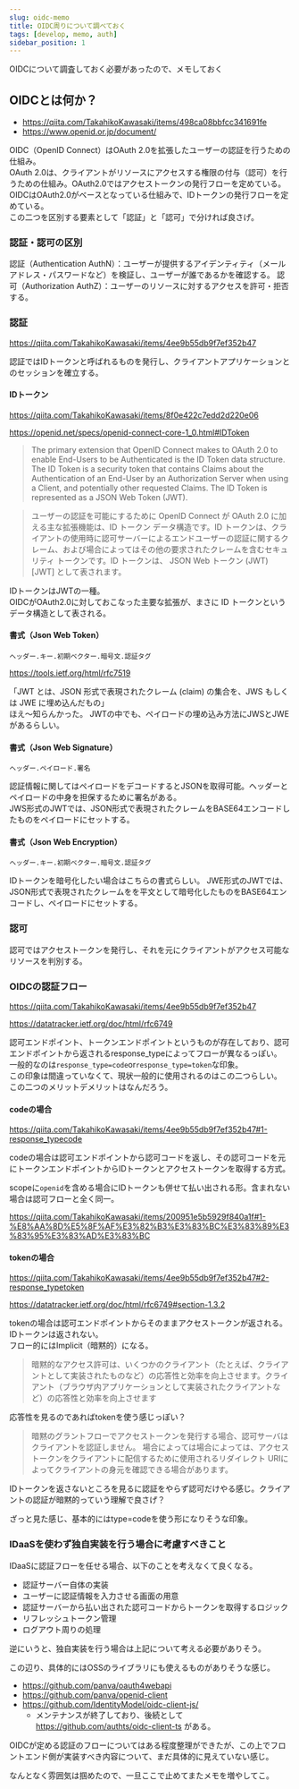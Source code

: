 ```yaml
---
slug: oidc-memo
title: OIDC周りについて調べておく
tags: [develop, memo, auth]
sidebar_position: 1
---
```



OIDCについて調査しておく必要があったので、メモしておく

<!-- truncate -->

<TOCInline toc={toc} minHeadingLevel={2} maxHeadingLevel={4} />

## OIDCとは何か？

- https://qiita.com/TakahikoKawasaki/items/498ca08bbfcc341691fe
- https://www.openid.or.jp/document/

OIDC（OpenID Connect）はOAuth 2.0を拡張したユーザーの認証を行うための仕組み。<br />
OAuth 2.0は、クライアントがリソースにアクセスする権限の付与（認可）を行うための仕組み。OAuth2.0ではアクセストークンの発行フローを定めている。<br />
OIDCはOAuth2.0がベースとなっている仕組みで、IDトークンの発行フローを定めている。<br />
この二つを区別する要素として「認証」と「認可」で分ければ良さげ。

### 認証・認可の区別

認証（Authentication AuthN）：ユーザーが提供するアイデンティティ（メールアドレス・パスワードなど）を検証し、ユーザーが誰であるかを確認する。
認可（Authorization AuthZ）：ユーザーのリソースに対するアクセスを許可・拒否する。

### 認証

https://qiita.com/TakahikoKawasaki/items/4ee9b55db9f7ef352b47

認証ではIDトークンと呼ばれるものを発行し、クライアントアプリケーションとのセッションを確立する。

#### IDトークン

https://qiita.com/TakahikoKawasaki/items/8f0e422c7edd2d220e06

https://openid.net/specs/openid-connect-core-1_0.html#IDToken

> The primary extension that OpenID Connect makes to OAuth 2.0 to enable End-Users to be Authenticated is the ID Token data structure. The ID Token is a security token that contains Claims about the Authentication of an End-User by an Authorization Server when using a Client, and potentially other requested Claims. The ID Token is represented as a JSON Web Token (JWT).

> ユーザーの認証を可能にするために OpenID Connect が OAuth 2.0 に加える主な拡張機能は、ID トークン データ構造です。ID トークンは、クライアントの使用時に認可サーバーによるエンドユーザーの認証に関するクレーム、および場合によってはその他の要求されたクレームを含むセキュリティ トークンです。ID トークンは、 JSON Web トークン (JWT) [JWT] として表されます。

IDトークンはJWTの一種。<br />
OIDCがOAuth2.0に対しておこなった主要な拡張が、まさに ID トークンというデータ構造として表される。

#### 書式（Json Web Token）

```
ヘッダー.キー.初期ベクター.暗号文.認証タグ
```

https://tools.ietf.org/html/rfc7519

「JWT とは、JSON 形式で表現されたクレーム (claim) の集合を、JWS もしくは JWE に埋め込んだもの」<br />
ほえ〜知らんかった。
JWTの中でも、ペイロードの埋め込み方法にJWSとJWEがあるらしい。

#### 書式（Json Web Signature）

```
ヘッダー.ペイロード.署名
```

認証情報に関してはペイロードをデコードするとJSONを取得可能。ヘッダーとペイロードの中身を担保するために署名がある。<br />
JWS形式のJWTでは、JSON形式で表現されたクレームをBASE64エンコードしたものをペイロードにセットする。

#### 書式（Json Web Encryption）

```
ヘッダー.キー.初期ベクター.暗号文.認証タグ
```

IDトークンを暗号化したい場合はこちらの書式らしい。
JWE形式のJWTでは、JSON形式で表現されたクレームをを平文として暗号化したものをBASE64エンコードし、ペイロードにセットする。

### 認可

認可ではアクセストークンを発行し、それを元にクライアントがアクセス可能なリソースを判別する。

### OIDCの認証フロー

https://qiita.com/TakahikoKawasaki/items/4ee9b55db9f7ef352b47

https://datatracker.ietf.org/doc/html/rfc6749

認可エンドポイント、トークンエンドポイントというものが存在しており、認可エンドポイントから返されるresponse_typeによってフローが異なるっぽい。<br />
一般的なのは`response_type=code`or`response_type=token`な印象。<br />
この印象は間違っていなくて、現状一般的に使用されるのはこの二つらしい。
この二つのメリットデメリットはなんだろう。

#### codeの場合

https://qiita.com/TakahikoKawasaki/items/4ee9b55db9f7ef352b47#1-response_typecode

codeの場合は認可エンドポイントから認可コードを返し、その認可コードを元にトークンエンドポイントからIDトークンとアクセストークンを取得する方式。<br />

scopeに`openid`を含める場合にIDトークンも併せて払い出される形。含まれない場合は認可フローと全く同一。

https://qiita.com/TakahikoKawasaki/items/200951e5b5929f840a1f#1-%E8%AA%8D%E5%8F%AF%E3%82%B3%E3%83%BC%E3%83%89%E3%83%95%E3%83%AD%E3%83%BC

#### tokenの場合

https://qiita.com/TakahikoKawasaki/items/4ee9b55db9f7ef352b47#2-response_typetoken

https://datatracker.ietf.org/doc/html/rfc6749#section-1.3.2

tokenの場合は認可エンドポイントからそのままアクセストークンが返される。IDトークンは返されない。<br />
フロー的にはImplicit（暗黙的）になる。

> 暗黙的なアクセス許可は、いくつかのクライアント（たとえば、クライアントとして実装されたものなど）の応答性と効率を向上させます。クライアント（ブラウザ内アプリケーションとして実装されたクライアントなど）の応答性と効率を向上させます

応答性を見るのであればtokenを使う感じっぽい？

> 暗黙のグラントフローでアクセストークンを発行する場合、認可サーバはクライアントを認証しません。 場合によっては場合によっては、アクセストークンをクライアントに配信するために使用されるリダイレクト URIによってクライアントの身元を確認できる場合があります。

IDトークンを返さないところを見るに認証をやらず認可だけやる感じ。クライアントの認証が暗黙的っていう理解で良さげ？

ざっと見た感じ、基本的にはtype=codeを使う形になりそうな印象。

### IDaaSを使わず独自実装を行う場合に考慮すべきこと

IDaaSに認証フローを任せる場合、以下のことを考えなくて良くなる。

- 認証サーバー自体の実装
- ユーザーに認証情報を入力させる画面の用意
- 認証サーバーから払い出された認可コードからトークンを取得するロジック
- リフレッシュトークン管理
- ログアウト周りの処理

逆にいうと、独自実装を行う場合は上記について考える必要がありそう。

この辺り、具体的にはOSSのライブラリにも使えるものがありそうな感じ。

- https://github.com/panva/oauth4webapi
- https://github.com/panva/openid-client
- https://github.com/IdentityModel/oidc-client-js/
  - メンテナンスが終了しており、後続として https://github.com/authts/oidc-client-ts がある。

OIDCが定める認証のフローについてはある程度整理ができたが、この上でフロントエンド側が実装すべき内容について、まだ具体的に見えていない感じ。

なんとなく雰囲気は掴めたので、一旦ここで止めてまたメモを増やしてこ。
